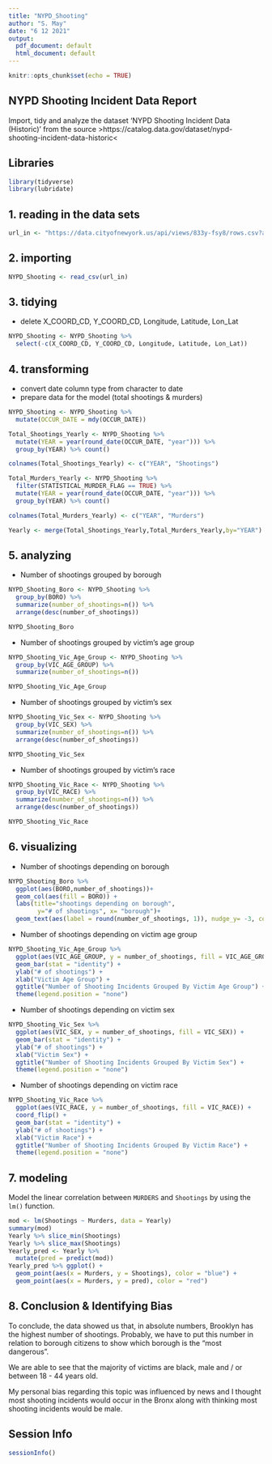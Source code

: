 ---
title: "NYPD_Shooting"
author: "S. May"
date: "6 12 2021"
output:
  pdf_document: default
  html_document: default
---

```{r setup, include=FALSE}
knitr::opts_chunk$set(echo = TRUE)
```

## NYPD Shooting Incident Data Report

Import, tidy and analyze the dataset 'NYPD Shooting Incident Data (Historic)' from the source >https://catalog.data.gov/dataset/nypd-shooting-incident-data-historic<

## Libraries
```{r libs, message=FALSE}
library(tidyverse)
library(lubridate)
```

## 1. reading in the data sets

```{r get_nypd_data}
url_in <- "https://data.cityofnewyork.us/api/views/833y-fsy8/rows.csv?accessType=DOWNLOAD"
```

## 2. importing

```{r import_data, message = FALSE}
NYPD_Shooting <- read_csv(url_in)
```


## 3. tidying

- delete X_COORD_CD, Y_COORD_CD, Longitude, Latitude, Lon_Lat

```{r tidy_nypd_data}
NYPD_Shooting <- NYPD_Shooting %>%
  select(-c(X_COORD_CD, Y_COORD_CD, Longitude, Latitude, Lon_Lat))
```
\newpage
## 4. transforming

- convert date column type from character to date
- prepare data for the model (total shootings & murders)

```{r transform_nypd_data}
NYPD_Shooting <- NYPD_Shooting %>%
  mutate(OCCUR_DATE = mdy(OCCUR_DATE))

Total_Shootings_Yearly <- NYPD_Shooting %>% 
  mutate(YEAR = year(round_date(OCCUR_DATE, "year"))) %>% 
  group_by(YEAR) %>% count()

colnames(Total_Shootings_Yearly) <- c("YEAR", "Shootings")

Total_Murders_Yearly <- NYPD_Shooting %>% 
  filter(STATISTICAL_MURDER_FLAG == TRUE) %>% 
  mutate(YEAR = year(round_date(OCCUR_DATE, "year"))) %>% 
  group_by(YEAR) %>% count()

colnames(Total_Murders_Yearly) <- c("YEAR", "Murders")

Yearly <- merge(Total_Shootings_Yearly,Total_Murders_Yearly,by="YEAR")
```

## 5. analyzing

- Number of shootings grouped by borough

```{r analyze_boro}
NYPD_Shooting_Boro <- NYPD_Shooting %>%
  group_by(BORO) %>% 
  summarize(number_of_shootings=n()) %>%
  arrange(desc(number_of_shootings))

NYPD_Shooting_Boro
```
\newpage
- Number of shootings grouped by victim's age group

```{r analyze_age}
NYPD_Shooting_Vic_Age_Group <- NYPD_Shooting %>%
  group_by(VIC_AGE_GROUP) %>% 
  summarize(number_of_shootings=n())

NYPD_Shooting_Vic_Age_Group
```

- Number of shootings grouped by victim's sex

```{r analyze_sex}
NYPD_Shooting_Vic_Sex <- NYPD_Shooting %>%
  group_by(VIC_SEX) %>% 
  summarize(number_of_shootings=n()) %>%
  arrange(desc(number_of_shootings))

NYPD_Shooting_Vic_Sex
```

- Number of shootings grouped by victim's race

```{r analyze_race}
NYPD_Shooting_Vic_Race <- NYPD_Shooting %>%
  group_by(VIC_RACE) %>% 
  summarize(number_of_shootings=n()) %>%
  arrange(desc(number_of_shootings))

NYPD_Shooting_Vic_Race
```

\newpage
## 6. visualizing

- Number of shootings depending on borough

```{r visualize_boro}
NYPD_Shooting_Boro %>%
  ggplot(aes(BORO,number_of_shootings))+
  geom_col(aes(fill = BORO)) +
  labs(title="shootings depending on borough",
        y="# of shootings", x= "borough")+
  geom_text(aes(label = round(number_of_shootings, 1)), nudge_y= -3, color="black")
```

\newpage
- Number of shootings depending on victim age group

```{r visualize_age}
NYPD_Shooting_Vic_Age_Group %>%
  ggplot(aes(VIC_AGE_GROUP, y = number_of_shootings, fill = VIC_AGE_GROUP)) +
  geom_bar(stat = "identity") +
  ylab("# of shootings") +
  xlab("Victim Age Group") +
  ggtitle("Number of Shooting Incidents Grouped By Victim Age Group") +
  theme(legend.position = "none")
```

\newpage
- Number of shootings depending on victim sex

```{r visualize_sex}
NYPD_Shooting_Vic_Sex %>%
  ggplot(aes(VIC_SEX, y = number_of_shootings, fill = VIC_SEX)) +
  geom_bar(stat = "identity") +
  ylab("# of shootings") +
  xlab("Victim Sex") +
  ggtitle("Number of Shooting Incidents Grouped By Victim Sex") +
  theme(legend.position = "none")
```

\newpage
- Number of shootings depending on victim race

```{r visualize_race}
NYPD_Shooting_Vic_Race %>%
  ggplot(aes(VIC_RACE, y = number_of_shootings, fill = VIC_RACE)) +
  coord_flip() +
  geom_bar(stat = "identity") +
  ylab("# of shootings") +
  xlab("Victim Race") +
  ggtitle("Number of Shooting Incidents Grouped By Victim Race") +
  theme(legend.position = "none")
```


\newpage
## 7. modeling

Model the linear correlation between `MURDERS` and  `Shootings` by using the `lm()` function.

``` {r modeling_data}
mod <- lm(Shootings ~ Murders, data = Yearly)
summary(mod)
Yearly %>% slice_min(Shootings)
Yearly %>% slice_max(Shootings)
Yearly_pred <- Yearly %>% 
  mutate(pred = predict(mod))
Yearly_pred %>% ggplot() + 
  geom_point(aes(x = Murders, y = Shootings), color = "blue") +
  geom_point(aes(x = Murders, y = pred), color = "red")
```

## 8. Conclusion & Identifying Bias

To conclude, the data showed us that, in absolute numbers, Brooklyn has the highest number of shootings. Probably, we have to put this number in relation to borough citizens to show which borough is the "most dangerous".

We are able to see that the majority of victims are black, male and / or between 18 - 44 years old.

My personal bias regarding this topic was influenced by news and I thought most shooting incidents would occur in the Bronx along with thinking most shooting incidents would be male.

\newpage

## Session Info
```{r session_info}
sessionInfo()
```